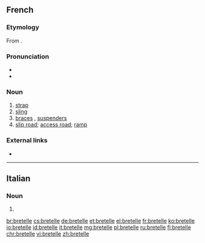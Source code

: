 ==French==

===Etymology===
From {{etyl|goh|fr}} {{term|brittil|lang=goh}}.

===Pronunciation===
* {{IPA|/bʁətɛl/|lang=fr}}
* {{audio|Fr-bretelle.ogg|Audio|lang=fr}}

===Noun===
{{fr-noun|f}}

# [[strap]]
# [[sling]]
# [[braces]] {{gloss|UK}}, [[suspenders]] {{gloss|US}}
# [[slip road]]; [[access road]]; [[ramp]]

===External links===
* {{R:TLFi}}

----

==Italian==

===Noun===
{{head|it|plural|g=f}}

# {{plural of|bretella|lang=it}}

[[br:bretelle]]
[[cs:bretelle]]
[[de:bretelle]]
[[et:bretelle]]
[[el:bretelle]]
[[fr:bretelle]]
[[ko:bretelle]]
[[io:bretelle]]
[[id:bretelle]]
[[it:bretelle]]
[[mg:bretelle]]
[[pl:bretelle]]
[[ru:bretelle]]
[[fi:bretelle]]
[[chr:bretelle]]
[[vi:bretelle]]
[[zh:bretelle]]